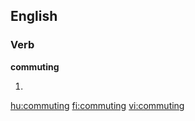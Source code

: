 ==English==
===Verb===
{{wikipedia}}
'''commuting'''
#{{present participle of|commute}}

[[hu:commuting]]
[[fi:commuting]]
[[vi:commuting]]